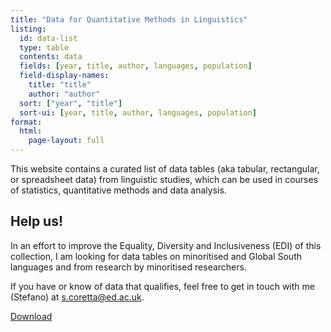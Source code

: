 ```yaml
---
title: "Data for Quantitative Methods in Linguistics"
listing:
  id: data-list
  type: table
  contents: data
  fields: [year, title, author, languages, population]
  field-display-names:
    title: "title"
    author: "author"
  sort: ["year", "title"]
  sort-ui: [year, title, author, languages, population]
format: 
  html:
    page-layout: full
---
```


This website contains a curated list of data tables (aka tabular, rectangular, or spreadsheet data) from linguistic studies, which can be used in courses of statistics, quantitative methods and data analysis.

::: callout-important
## Help us!

In an effort to improve the Equality, Diversity and Inclusiveness (EDI) of this collection, I am looking for data tables on minoritised and Global South languages and from research by minoritised researchers.

If you have or know of data that qualifies, feel free to get in touch with me (Stefano) at [s.coretta\@ed.ac.uk](mailto:s.coretta@ed.ac.uk){.email}.
:::

```{=html}
<a class="btn btn-primary" href="https://uoelel.github.io/qml-data/data.zip" role="button">Download</a>
<br>
<br>
```
::: {#data-list}
:::
